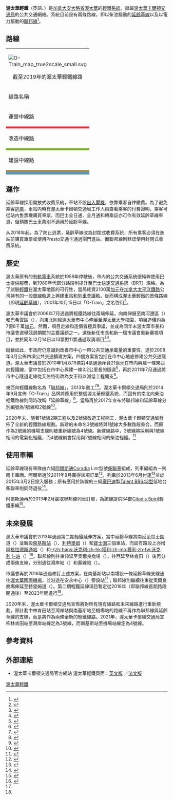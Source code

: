 {{noteTA
|G1=Transport
|G2=Unit
|1=zh-hans:快速公交系统;zh-hk:巴士快速交通系統;zh-mo:巴士快速交通系統;zh-tw:公車捷運系統;
|2=zh-hans:内燃动车;zh-hk:柴油列車;zh-mo:柴油列車;zh-tw:柴聯車;
}}
{{Infobox rail system-route
|rail_name=渥太華輕鐵<br />{{lang|en|O-Train}}<!--|name_bgcolor=-->
|banner_color=
|sec_banner_color=
|third_banner_color=
|logo_filename=O-Train logo.svg 
|image_width=
|logo_bgcolor=
|image=O Train over Rideau by Wilder.JPG
|imagesize=250px
|code_name=
|locale={{CAN}}[[安大略省|安大略省]][[渥太華|渥太華]]
|service_type=[[輕軌運輸|輕鐵]]
|begin_operation=2001年10月15日
|end_operation=
|operation_note=
|system_length= {{convert|20.5|km|mi|link=on}}
|length_in_operation=
|total_length=
|lines=2條
|stations=18個
|main_route=
|main_stations=
|track_gauge=1,435毫米（[[標準軌距|標準軌距]]）
|franchise=
|operator=[[渥太華卡爾頓交通局|渥太華卡爾頓交通局]]
|website={{url|https://www.octranspo.com}}
|hq=
|map=[[File:Ottawa_Public_Transit_Map.png|285px]]
|collapsed=no
}}
'''渥太華輕鐵'''（英語、{{lang-fr|O-Train}}）是[[加拿大|加拿大]][[安大略省|安大略省]][[渥太華|渥太華]]的[[輕軌運輸|輕鐵系統]]，隸屬[[渥太華卡爾頓交通局|渥太華卡爾頓交通局]]的公共交通網絡。系統目前設有兩條路線，即以柴油驅動的[[延齡草線|延齡草線]]以及以電力驅動的[[聯邦線_(渥太華)|聯邦線]]<ref name="OC180206">{{cite web |url=https://ottawacitizen.com/news/local-news/city-to-open-lrt-by-the-end-of-november |title=City to open LRT by the end of November |publisher=《渥太華公民報》 |first=Jon |last=Willing |date=2018-02-06 |accessdate=2018-07-25 |archive-date=2021-04-11 |archive-url=https://web.archive.org/web/20210411011902/http://ottawacitizen.com/news/local-news/city-to-open-lrt-by-the-end-of-november |dead-url=no }}</ref>。

== 路線 ==
{| class="wikitable"  style="margin:auto; width:100%;"
|-
| colspan=10 | [[File:O-Train_map_true2scale_small.svg|center]]<br/><center>截至2019年的渥太華輕鐵線路</center>
|-
! colspan=2 | 線路名稱
! 別稱
! 最早运营日期
! colspan=2 | 起點站／終點站
! 車站數目
! 長度<br />（公里）
! 車輛類型
! 参考资料
|-
! colspan=10 | 運營中線路
|-
! style="background: #D52D3A; width:5px"|
| style="width:150px"| [[渥太華輕鐵1號線|1號線]]
| style="width:150px"| 聯邦線<br/><small>Confederation Line</small>
|2019年9月14日
| style="width:150px"| 特尼牧場站<br/><small>Tunney's Pasture</small>
| style="width:150px"| 布萊爾站<br/><small>Blair</small>
|13
|12.5
|電氣化動車
|<ref name="DISPOSITION 47">{{cite web |url=http://app05.ottawa.ca/sirepub/cache/2/k3uovt5ags24s2ctntpj1asr/371691220201205104498.PDF |title=DESIGN, BUILD, FINANCE AND MAINTENANCE OF OTTAWA'S LIGHT RAIL TRANSIT (OLRT) PROJECT |author= |date=19 December 2012 |work=DISPOSITION 47 |publisher=Ottawa City Council |accessdate=December 2012 |deadurl=yes |archiveurl=http://archive.wikiwix.com/cache/20121202111502/http://app05.ottawa.ca/sirepub/cache/2/k3uovt5ags24s2ctntpj1asr/371691220201205104498.PDF |archivedate=2012年12月2日 }}</ref>
|-
! colspan=10 | 改造中線路
|-
! style="background: #77B821; width:5px"|
| style="width:150px"| [[渥太華輕鐵2號線|2號線]]
| style="width:150px"| 延齡草線<br/><small>Trillium Line</small>
|2019年9月14日
| style="width:150px"| 灣景站<br/><small>Bayview</small>
| style="width:150px"| 格林伯勒站<br/><small>Greenboro</small>
|5
|8
|柴油動車
|
|-
! colspan=10 | 建設中線路
|-
! style="background: #A88844; width:5px"|
| style="width:150px"| [[渥太華輕鐵3號線|3號線]]
| style="width:150px" {{N/A}}
|預計2025年
| style="width:150px"| 穆迪站<br/><small>Moodie</small>
| style="width:150px"| 布萊爾站<br/><small>Blair</small>
|27
| {{TBA}}
|電氣化動車
|
|-
! style="background: #4AA1D6; width:5px"|
| style="width:150px"| [[渥太華輕鐵4號線|4號線]]
| style="width:150px" {{N/A}}
|預計2022年
| style="width:150px"| 南基斯站<br/><small>South Keys</small>
| style="width:150px"| 機場站<br/><small>Airport</small>
|3
|4
|柴油動車
|
|}

== 運作 ==
{{see|渥太華卡爾頓交通局#收費}}

延齡草線採用開放式收費系統，車站不設[[驗票閘門|出入閘機]]，依靠乘客自律繳費。為了避免乘客[[逃票|逃票]]，車站内時有渥太華卡爾頓交通局工作人員查看乘客的付費證明。乘客可從站内售票機購買車票，而巴士全日通、全月通和轉乘証亦可作有效延齡草線車資，但預繳巴士車票則不適用於延齡草線。

从2018年起，為了防止逃票，延齡草線改為封閉式收費系統，所有乘客必須在進站前購買車票或使用Presto交通卡通過閘門進站。而聯邦線則默認使用封閉式收費系統。

== 歷史 ==
渥太華原有的[[有軌電車|有軌電車]]系統於1959年停駛後，市內的公共交通系統便純粹使用[[巴士|巴士]]提供服務，到1980年代部分路段則提升至[[巴士快速交通系統|巴士快速交通系統]]（BRT）規格。為了試驗[[輕軌運輸|輕鐵]]在渥太華地區的可行性，當局耗資2100萬[[加拿大元|加元]]在[[加拿大太平洋鐵路|加拿大太平洋鐵路]]公司持有的一段[[單線鐵路|單線軌道]]上興建車站和[[列車交會|列車會讓軌]]，從而構成渥太華輕鐵的首條路線（即現[[延齡草線|延齡草線]]），2001年10月15日以「O-Train」之名啓用<ref name="NiagaraRails">{{cite web|url= http://www.niagararails.com/cgi-bin/img.cgi?/maps/otawatrm.gif|title= Ottawa Railways|format= GIF|accessdate= 2009-01-12|work= NiagaraRails.com|last= Duncan|first= Paul|archive-date= 2021-08-30|archive-url= https://web.archive.org/web/20210830223754/http://www.niagararails.com/cgi-bin/img.cgi?%2Fmaps%2Fotawatrm.gif|dead-url= no}}</ref>。

渥太華市議會於2006年7月通過將輕鐵路線往兩端伸延，向南伸展至南河邊區（{{lang|en|Riverside South}}）和巴希雲區（{{lang|en|Barrhaven}}），向東北則經渥太華市中心伸展至[[渥太華大學|渥太華大學]]校園，項目造價約為7億8千萬[[加拿大元|加元]]。然而，項目走線和造價皆極具爭議，並成為同年末渥太華市長和市議會選舉競選期間的主要議題之一。選後新任市長和新一屆市議會重新審視項目，並於同年12月14日以13票對11票通過取消項目<ref>{{cite news|url=http://www.cbc.ca/canada/ottawa/story/2006/12/13/light-rail.html|title=Ottawa's light rail project veers off-track|publisher=CBC News|date=2006-12-13|accessdate=2017-01-24|archive-date=2007-01-03|archive-url=https://web.archive.org/web/20070103100037/http://www.cbc.ca/canada/ottawa/story/2006/12/13/light-rail.html|dead-url=no}}</ref><ref>{{cite news|url=http://www.cbc.ca/canada/ottawa/story/2006/12/14/lrt-vote.html|title=Ottawa council kills light rail project|publisher=CBC News|date=2006-12-14|accessdate=2017-01-24|archive-date=2009-12-30|archive-url=https://web.archive.org/web/20091230230620/http://www.cbc.ca/canada/ottawa/story/2006/12/14/lrt-vote.html|dead-url=no}}</ref>。

縱雖如此，市政府仍意識到改善市中心一帶公共交通承載量的重要性，遂於2008年3月公佈四項公共交通擴建方案，四個方案皆包括在市中心地底修建公共交通隧道。渥太華市議會於2010年1月以19票對4票通過斥資21億元在市内興建一條東西向輕鐵線，當中包括在市中心興建一條3.2公里長的隧道<ref name="CBC100113">{{cite news |url=http://www.cbc.ca/news/canada/ottawa/council-oks-design-for-2-1b-lrt-1.872327 |title=Council OKs design for $2.1B LRT |publisher=CBC News |date=2010-01-13 |accessdate=2014-05-11 |archive-date=2014-05-12 |archive-url=https://web.archive.org/web/20140512224610/http://www.cbc.ca/news/canada/ottawa/council-oks-design-for-2-1b-lrt-1.872327 |dead-url=no }}</ref>，再於2011年7月通過將市中心隧道走線從艾伯特街改為女王街以減低工程開支<ref>{{cite news |url=http://www.cbc.ca/news/canada/ottawa/2-1b-ottawa-lrt-project-approved-by-city-council-1.1087724 |title=$2.1B Ottawa LRT project approved by city council |publisher=CBC News |date=2011-07-14 |accessdate=2014-05-11 |archive-date=2014-05-12 |archive-url=https://web.archive.org/web/20140512222914/http://www.cbc.ca/news/canada/ottawa/2-1b-ottawa-lrt-project-approved-by-city-council-1.1087724 |dead-url=no }}</ref>。

東西向輕鐵線取名為「[[聯邦線_(渥太華)|聯邦線]]」，2013年動工<ref name="CLineSchedule">{{cite web |url=http://www.confederationline.ca/en/the-plan/when/ |title=Highlights of the Schedule |publisher=Ottawa City Council |accessdate=2014-05-11 |archive-date=2014-05-13 |archive-url=https://web.archive.org/web/20140513011224/http://www.confederationline.ca/en/the-plan/when/ |dead-url=no }}</ref><ref>{{cite web |url=http://www.tc.gc.ca/eng/mediaroom/releases-2013-h136e-7380.html |title=Confederation Line tunnel construction begins |publisher=Ottawa City Council |accessdate=2014-05-11 |date=2013-10-11 |archive-date=2014-02-27 |archive-url=https://web.archive.org/web/20140227225803/http://tc.gc.ca/eng/mediaroom/releases-2013-h136e-7380.html |dead-url=no }}</ref>。渥太華卡爾頓交通局則於2014年9月宣佈「O-Train」品牌將應用於整個渥太華輕鐵系統，而固有的南北向柴油輕鐵路線則同時改稱「延齡草線」<ref name="CBC140917">{{cite news |url=http://www.cbc.ca/news/canada/ottawa/o-train-name-approved-for-ottawa-light-rail-system-1.2769049 |title=O-Train name approved for Ottawa light rail system |publisher=CBC News |date=2014-09-17 |accessdate=2017-01-24 |archive-date=2014-10-07 |archive-url=https://web.archive.org/web/20141007113656/http://www.cbc.ca/news/canada/ottawa/o-train-name-approved-for-ottawa-light-rail-system-1.2769049 |dead-url=no }}</ref>。當局再於2017年宣布將聯邦線和延齡草線分別編號為1號線和2號線<ref>{{cite web |url=https://ottawastart.com/how-to-use-ottawas-light-rail-transit-in-2018/ |title=How to use Ottawa's light rail transit in 2018 |publisher=OttawaStart |date=2017-04-19 |accessdate=2018-07-25 |archive-date=2019-05-22 |archive-url=https://web.archive.org/web/20190522075938/https://ottawastart.com/how-to-use-ottawas-light-rail-transit-in-2018/ |dead-url=no }}</ref>。

2020年末，隨著1號線2期工程以及2號線改造工程開工，渥太華卡爾頓交通局發佈了全新的輕鐵路線規劃。新建的未命名3號線將與1號線大多數路段重合，而原作為2號線的機場支線則被重新編號為4號線。新建線路中，3號線將採用與1號線相同的電氣化輕鐵，而4號線則會採用與2號線相同的柴油輕鐵。<ref>{{cite web |url=https://www.octranspo.com/en/news/article/welcome-to-your-future-otrain-network |title=Welcome to your future O‑Train network |publisher=OC Transpo |accessdate=2021-04-23 |archive-date=2021-10-07 |archive-url=https://web.archive.org/web/20211007022146/https://www.octranspo.com/en/news/article/welcome-to-your-future-otrain-network/ |dead-url=no }}</ref>

== 使用車輛 ==
延齡草線現有車隊由六組[[阿爾斯通|阿爾斯通]]Coradia Lint型號[[柴聯車|柴聯車]]組成，列車編組為一列兩卡車廂。阿爾斯通於2011年9月贏得該項訂單<ref>{{cite web |url=http://www.alstom.com/press-centre/2011/9/oc-transpo-chooses-alstom-supply-six-new-commuter-trains-Ottawa/ |title=OC Transpo chooses Alstom to supply six new commuter trains to Ottawa |date=2011-09-16 |publisher=Alstom |accessdate=6 July 2012 |archive-date=2012-11-17 |archive-url=https://web.archive.org/web/20121117034016/http://www.alstom.com/press-centre/2011/9/oc-transpo-chooses-alstom-supply-six-new-commuter-trains-Ottawa/ |dead-url=no }}</ref>，列車於2013年6月付運<ref name="alstom_train_hand_over">{{cite web | url = http://www.alstom.com/press-centre/2013/6/in-ottawa-alstom-introduces-first-european-style-commuter-trains-for-north-america/ | title = In Ottawa, Alstom introduces first European-style commuter trains for North America | publisher = [[阿爾斯通|Alstom]] | date = 2013-06-25 | accessdate = 2013-07-06 | archive-date = 2013-08-16 | archive-url = https://web.archive.org/web/20130816170114/http://www.alstom.com/press-centre/2013/6/in-ottawa-alstom-introduces-first-european-style-commuter-trains-for-north-america/ | dead-url = no }}</ref>並於2015年3月2日投入服務；原有應用於該線的三組[[龐巴迪運輸|龐巴迪]]製[[龐巴迪TALENT|Talent BR643型]]低地台柴聯車則同時退役<ref name="Citizen150225">{{cite news |url=http://ottawacitizen.com/news/local-news/expanded-o-train-service-to-begin-on-monday |last=Mazereeuw |first=Peter |title=Expanded O-Train service to begin on Monday |publisher=《渥太華公民報》 |date=2015-02-25 |accessdate=2017-01-24 |archive-date=2020-09-27 |archive-url=https://web.archive.org/web/20200927135241/https://ottawacitizen.com/news/local-news/expanded-o-train-service-to-begin-on-monday |dead-url=no }}</ref>。

阿爾斯通再於2013年2月贏取聯邦線列車訂單，為該線提供34部[[阿爾斯通Citadis|Citadis Spirit]]輕鐵車輛<ref>{{cite web |url=http://www.railwaygazette.com/news/urban/single-view/view/alstom-launches-north-american-light-rail-vehicle-with-ottawa-contract.html |title=Alstom launches North American light rail vehicle with Ottawa contract |date=2013-02-14 |publisher=Railway Gazette |accessdate=2017-01-26 |archive-date=2014-09-06 |archive-url=https://web.archive.org/web/20140906121653/http://www.railwaygazette.com/news/urban/single-view/view/alstom-launches-north-american-light-rail-vehicle-with-ottawa-contract.html |dead-url=no }}</ref>。

== 未來發展 ==
渥太華市議會於2013年通過第二期輕鐵延伸方案，當中延齡草線將南延至寶士圍道（{{lang|en|Bowesville Road}}）並新設[[南基斯站|南基斯站]]（{{lang|en|South Keys}}）、[[利特里姆站|利特里姆]]（{{lang|en|Leitrim}}）和[[寶士圍站|寶士圍]]三個車站，而固有路段上亦增設[[意大利科索站|格拉德斯通站]]（{{lang|en|Gladstone}}）和[[沃克利站|-{zh-hans:沃克利;zh-hk:獲利;zh-mo:獲利;zh-tw:沃克利;}-站]]（{{lang|en|Walkley}}）<ref name="stage2">{{cite web | url=http://www.stage2lrt.ca/wp-content/uploads/2016/06/LRT2_HighlightSheet_Overview_EN.pdf | title=Stage 2 LRT Overview | publisher=渥太華市政府 | accessdate=2017-01-24 | archive-url=https://web.archive.org/web/20170202192844/http://www.stage2lrt.ca/wp-content/uploads/2016/06/LRT2_HighlightSheet_Overview_EN.pdf | archive-date=2017-02-02 | dead-url=yes }}</ref>。聯邦線則往東伸延至奧爾良商場（{{lang|fr|Place d'Orléans}}），往西延至林肯田（{{lang|en|Lincoln Fields}}）後再分成兩條支線，分別通往灣岸站（{{lang|en|Bayshore}}）和基線站（{{lang|en|Baseline}}）。

市議會再於2016年通過修訂上述方案，在南基斯站以南增設一條延齡草線支線通往[[渥太華麥克唐納－卡蒂埃國際機場|渥太華國際機場]]，並沿途在安永中心（{{lang|en|EY Centre}}）旁設站<ref name="stage2"/>；聯邦線則繼續往東從奧爾良商場伸延至特里姆道（{{lang|en|Trim Road}}）。第二期輕鐵延伸項目暫定從2018年（即聯邦線首期路段開通後）至2023年間進行<ref name="stage2"/>。

2020年末，渥太華卡爾頓交通局宣佈將對所有現有線路和未來線路進行重新規劃。原計劃中林肯田站至灣岸站與南基斯站至機場站的路線不再作為聯邦線與延齡草線的支線，而是將作為兩條全新的輕鐵線路。2021年，渥太華卡爾頓交通局宣佈林肯田站至灣岸站線定為3號線，而南基斯站至機場站線定為4號線。

== 參考資料 ==
{{reflist|30em}}

== 外部連結 ==
{{commonscat|O-Train}}
* 渥太華卡爾頓交通局官方網站 渥太華輕鐵頁面：[http://www.octranspo1.com/routes/o-train 英文版] {{Wayback|url=http://www.octranspo1.com/routes/o-train |date=20160625081751 }}／[http://www.octranspo1.com/circuits/reseau_o-train 法文版] {{Wayback|url=http://www.octranspo1.com/circuits/reseau_o-train |date=20150924054751 }}

{{加拿大城市軌道交通}}
{{國際性地鐵基準組織}}
{{Portal bar|加拿大|城市軌道交通|鐵路}}

[[Category:渥太華輕鐵|]]